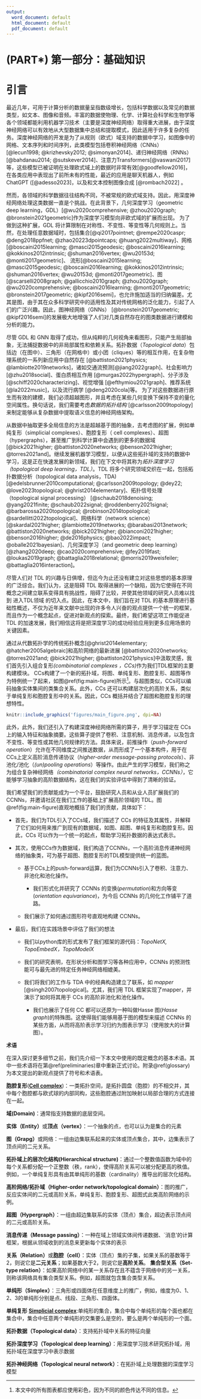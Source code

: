 ```yaml
---
output:
  word_document: default
  html_document: default
  pdf_document: default
---
```

\mainmatter

# (PART\*) 第一部分：基础知识 {-}

# 引言

最近几年，可用于计算分析的数据量呈指数级增长，包括科学数据以及常见的数据类型，如文本、图像和音频。丰富的数据使物理、化学、计算社会科学和生物学等各个领域都能利用机器学习技术（主要是深度神经网络）取得重大进展，由于深度神经网络可以有效地从大型数据集中总结和提取模式，因此适用于许多复杂的任务。深度神经网络的开发是为了从规则（欧式）域支持的数据中学习，如图像中的网格、文本序列和时间序列，此类模型包括卷积神经网络（CNNs）[@lecun1998; @krizhevsky2012; @simonyan2014]、递归神经网络（RNNs）[@bahdanau2014; @sutskever2014]、注意力Transformers[@vaswani2017]等，这些模型已被证明在处理欧式域上的数据时非常有效[@goodfellow2016]，在各类应用中表现出了前所未有的性能，最近的应用是聊天机器人，例如ChatGPT ([@adesso2023]，以及和文本控制图像合成 [@rombach2022] 。

然而，各领域的科学数据往往结构不同，不被常规的欧式域支持。因此，用深度神经网络处理这类数据一直是个挑战。在此背景下，几何深度学习（geometric deep learning，GDL）[@wu2020comprehensive; @zhou2020graph; @bronstein2021geometric]作为深度学习模型向非欧式域的扩展而出现。 为了做到这种扩展，GDL 将计算限制在对称性、不变性、等变性等几何规则上。当然，在处理任意数据域时，包括集合[@qi2017pointnet; @rempe2020caspr; @deng2018ppfnet; @zhao20223dpointcaps; @huang2022multiway]、网格 [@boscaini2015learning; @masci2015geodesic; @boscaini2016learning; @kokkinos2012intrinsic; @shuman2016vertex; @wu20153d; @monti2017geometric]、
流形[@boscaini2015learning; @masci2015geodesic; @boscaini2016learning; @kokkinos2012intrinsic; @shuman2016vertex; @wu20153d; @monti2017geometric]、图 [@scarselli2008graph; @gallicchio2010graph; @zhou2020graph; @wu2020comprehensive; @boscaini2016learning; @monti2017geometric; @bronstein2017geometric; @kipf2016semi]，也允许施加适当的归纳偏差。尤其是图，由于其在众多科学研究中的适用性及其对传统网格的泛化能力，引起了人们的广泛兴趣。因此，图神经网络（GNNs） [@bronstein2017geometric; @kipf2016semi]的发展极大地增强了人们对几类自然存在的图类数据进行建模和分析的能力。

尽管 GDL 和 GNN 取得了成功，但从纯粹的几何视角来看图形，只能产生局部抽象，无法捕捉数据中的非局部属性和依赖关系。拓扑数据（*Topological data*）包括边（在图中）、三角形（在网格中）或小团（cliques）等的相互作用，在复杂物理系统的一系列新应用中自然存在 [@battiston2021physics; @lambiotte2019networks]，诸如交通流预测[@jiang2022graph]、社会影响力 [@zhu2018social]、蛋白质相互作用 [@murgas2022hypergraph]、分子涉及 [@schiff2020characterizing]、视觉增强 [@efthymiou2021graph]、推荐系统 [@la2022music]，以及流行病学 [@deng2020cola]等。 为了对这些数据进行原生而有效的建模，我们必须超越图形，并且考虑在某些几何变换下保持不变的量化空间属性。换句话说，我们需要考虑*数据的拓扑结构* [@carlsson2009topology] 来制定能够从复杂数据中提取语义信息的神经网络架构。

从数据中抽取更多全局信息的方法是超越基于图的抽象，去考虑图的扩展，例如单纯复形（simplicial complexes）、胞腔复形（ cell complexes）、超图（hypergraphs），甚至推广到科学计算中会遇到的更多的数据域[@bick2021higher; @battiston2020networks; @benson2021higher; @torres2021and]。继续发展机器学习模型，以便从这些拓扑域的支持的数据中学习，这是正在快速发展的新领域，我们在下文中将其称为*拓扑深度学习（topological deep learning，TDL）*。TDL 将多个研究领域交织在一起，包括拓扑数据分析（topological data analysis，TDA)[@edelsbrunner2010computational; @carlsson2009topology; @dey22; @love2023topological; @ghrist2014elementary]、拓扑信号处理（topological signal processing） [@schaub2018denoising; @yang2021finite; @schaub2022signal; @roddenberry2021signal; @barbarossa2020topological; @robinson2014topological; @sardellitti2022topological]、网络科学（network science） [@skardal2021higher; @lambiotte2019networks; @barabasi2013network; @battiston2020networks; @bick2021higher; @bianconi2021higher; @benson2016higher; @de2016physics; @bao2022impact; @oballe2021bayesian]、几何深度学习（and geometric deep learning）[@zhang2020deep; @cao2020comprehensive; @fey2019fast; @loukas2019graph; @battaglia2018relational; @morris2019weisfeiler; @battaglia2016interaction]。

尽管人们对 TDL 的兴趣与日俱增，但迄今为止还没有建立对这些思想的基本原理的广泛综合。我们认为，这是阻碍 TDL 取得进展的一个缺陷，因为它使得在不同概念之间建立联系变得具有挑战性，阻碍了比较，并使其他领域的研究人员难以找到 进入TDL领域 的切入点。因此，在本文中，我们旨在对 TDL 的基本原理进行基础性概述，不仅为近年来文献中出现的许多令人兴奋的观点提供一个统一的框架，而且作为一个概念起点，促进对新观点的探索。最终，我们希望这项工作能促进 TDL 的加速发展，我们相信这将是把深度学习的成功经验应用到更多应用场景的关键因素。

通过从代数拓扑学的传统拓扑概念[@ghrist2014elementary; @hatcher2005algebraic]和高阶网络的最新进展 [@battiston2020networks; @torres2021and; @bick2021higher; @battiston2021physics]中汲取灵感，我们首先引入组合复形*(combinatorial complexes ，CCs)*作为我们TDL框架的主要构建模块。 CCs构建了一个新的拓扑域，将图、单纯复形、胞腔复形、超图等作为特例统一了起来，如图\@ref(fig:main-figure)所示^[本文中的所有图表都应使用彩色，因为不同的颜色传达不同的信息。]。与超图类似，CCs可以编码抽象实体集间的类集合关系。此外，CCs 还可以构建层次化的高阶关系，类似于单纯复形和胞腔复形中的关系。因此，CCs 概括并结合了超图和胞腔复形的理想特性。

```r
knitr::include_graphics('figures/main_figure.png', dpi=NA)
```

此外，此外，我们还引入了构建深度神经网络所需的算子，用于学习锚定在 CCs上的输入特征和抽象摘要。这些算子提供了卷积、注意机制、消息传递，以及包含不变性、等变性或其他几何规律的方法。具体来说，前推操作（*push-forward operation*）允许在不同维度之间推送数据，从而形成了一个基本构件，用于在CCs上定义高阶消息传递协议（*higher-order message-passing protocols*）、非池化/池化（*(un)pooling operations*）等操作。由此产生的学习模型，我们称之为组合复杂神经网络*（combinatorial complex neural networks，CCNNs）*，它能够学习抽象的高阶数据结构，这在我们的实验评估中得到了清晰的验证。

我们希望我们的贡献能成为一个平台，鼓励研究人员和从业人员扩展我们的 CCNNs，并邀请社区在我们工作的基础上扩展高阶领域的 TDL。图\@ref(fig:main-figure)直观地概括了我们的贡献，具体如下：

* 首先，我们为TDL引入了CCs域，我们描述了 CCs 的特征及其属性，并解释了它们如何用来推广到现有的数据域，如图、超图、单纯复形和胞腔复形。因此，CCs 可以作为一个统一的起点，帮助学习拓扑数据的表达式表示。

* 其次，使用CCs作为数据域，我们构造了CCNNs，一个高阶消息传递神经网络的抽象类，可为基于超图、胞腔复形的TDL模型提供统一的蓝图。

  + 基于CCs上的push-forward运算，我们为CCNNs引入了卷积、注意力、非池化和池化操作。
  
	+ 我们形式化并研究了 CCNNs 的变换(*permutation*)和方向等变(*orientation equivariance*)，为今后 CCNNs 的几何化工作铺平了道路。
	
  + 我们展示了如何通过图形符号直观地构建 CCNNs。
  
* 最后，我们在实践场景中评估了我们的想法

	+ 我们以python库的形式发布了我们框架的源代码：*TopoNetX, TopoEmbedX，TopoModelX*
	
	+ 我们的研究表明，在形状分析和图学习等各种应用中，CCNNs 的预测性能可与最先进的特定任务神经网络相媲美。
	
  + 我们将我们的工作与 TDA 中的经典构造建立了联系，如 *mapper* [@singh2007topological]。尤其，我们用 TDL 框架实现了mapper，并演示了如何将其用于 CCs 的高阶非池化和池化操作。
  
	+ 我们也展示了任何 CC 都可以还原为一种叫做Hasse 图(*Hasse graph*)的特殊图。这使得我们能够用基于图的模型来描述 CCNNs 的某些方面，从而将高阶表示学习归约为图表示学习（使用放大的计算图）。
	
**术语**

在深入探讨更多细节之前，我们先介绍一下本文中使用的既定概念的基本术语。其中一些术语将在第\@ref(preliminaries)章中重新正式讨论。附录\@ref(glossary)为本文提出的新观点提供了符号和术语表。

:::: {.glossarybox data-latex=""}
**胞腔复形**([**Cell complex**](https://app.vectary.com/p/3EBiRiJcYjFNvkbbWszQ0Z))：一类拓扑空间，是拓扑圆盘（胞腔）的不相交并，其中每个胞腔都与欧式球的内部同构，这些胞腔通过附加映射以局部合理的方式连接在一起。

**域(Domain)**：通常指支持数据的底层空间。

**实体（Entity）**或**顶点（vertex）**：一个抽象的点，也可以认为是集合的元素

**图（Grapg）**或网络：一组由边集联系起来的实体或顶点集合，其中，边集表示了顶点间的二元关系。

**拓扑域上的层次化结构(Hierarchical structure)**：通过一个整数值函数为域中的每个关系都分配一个正整数（秩，rank），使得高阶关系可以被分配更高的秩值。例如，一个单纯复形具有由其单纯形的基数（cardinality）推导出的层次化结构。

**高阶网络/拓扑域（Higher-order network/topological domain）**：图的推广，反应实体间的二元或高阶关系，单纯复形、胞腔复形、超图式此类高阶网络的示例。

**超图（Hypergraph）**：一组由超边集联系的实体（顶点）集合，超边表示顶点间的二元或高阶关系。

**消息传递（Message passing）**：一种在域上领域实体间传递数据、`消息'的计算框架，根据从领域收到的消息来更新每个实体的表示

**关系（Relation）**或**胞腔（cell）**：实体（顶点）集的子集，如果关系的基数等于2，则说它是**二元关系**；如果基数大于2，则说它是**高阶关系**。
**集合型关系（Set-type relation）**：如果高阶网络中的某一关系存在且不蕴含于网络中的另一关系，则称该网络具有集合类型关系。例如，超图就包含集合类型关系。

**单纯形（Simplex）**：三角形或四面体在任意维度上的推广，例如，维度为0、1、2、3的单纯形分别是点、线段、三角形、四面体。

**单纯复形**
[**Simplicial complex**](https://app.vectary.com/p/4HZRioKH7lZ2jWESIBrjhf):单纯形的集合，集合中每个单纯形的每个面也都在集合中，集合中任意两个单纯形的交集要么是空的，要么是两个单纯形的一个面。

**拓扑数据（Topological data）**：支持拓扑域中关系的特征向量

**拓扑深度学习（Topological deep learning）**：用深度学习技术研究拓扑域，用拓扑域在深度学习中表示数据

**拓扑神经网络（Topological neural network）**：在拓扑域上处理数据的深度学习模型

::::
